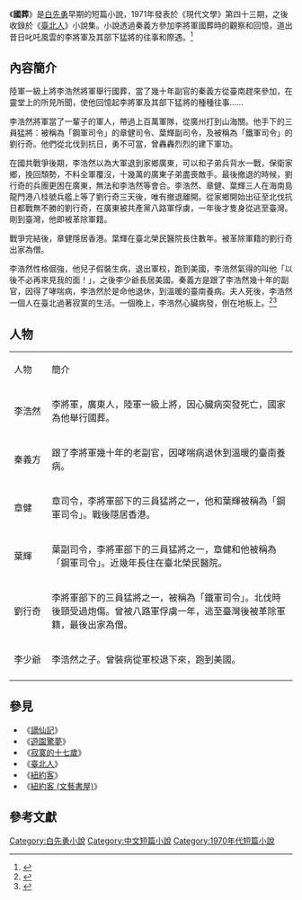 《'''國葬'''》是[[白先勇|白先勇]]早期的短篇小說，1971年發表於《現代文學》第四十三期，之後收錄於《[[臺北人|臺北人]]》小說集。小說透過秦義方參加李將軍國葬時的觀察和回憶，道出昔日叱吒風雲的李將軍及其部下猛將的往事和際遇。<ref>{{cite book |title=臺北人 |date=2010 |publisher=爾雅出版社 |author=白先勇 |isbn=9789579159883 }}</ref>

==內容簡介==

陸軍一級上將李浩然將軍舉行國葬，當了幾十年副官的秦義方從臺南趕來參加，在靈堂上的所見所聞，使他回憶起李將軍及其部下猛將的種種往事......

李浩然將軍當了一輩子的軍人，帶過上百萬軍隊，從廣州打到山海關。他手下的三員猛將：被稱為「鋼軍司令」的章健司令、葉輝副司令，及被稱為「鐵軍司令」的劉行奇。他們從北伐到抗日，勇不可當，曾轟轟烈烈的建下軍功。

在國共戰爭後期，李浩然以為大軍退到家鄉廣東，可以和子弟兵背水一戰，保衛家鄉，挽回頹勢，不料全軍覆沒，十幾萬的廣東子弟盡喪敵手。最後撤退的時候，劉行奇的兵團更困在廣東，無法和李浩然等會合。李浩然、章健、葉輝三人在海南島龍門港八桂號兵艦上等了劉行奇三天後，唯有撤退離開。從家鄉開始出征至北伐抗日都戰無不勝的劉行奇，在廣東被共產黨八路軍俘虜，一年後才隻身從逃至臺灣。剛到臺灣，他即被革除軍籍。

戰爭完結後，章健隱居香港。葉輝在臺北榮民醫院長住數年。被革除軍籍的劉行奇出家為僧。

李浩然性格倔強，他兒子假裝生病，退出軍校，跑到美國，李浩然氣得的叫他「以後不必再來見我的面！」，之後李少爺長居美國。秦義方是跟了李浩然幾十年的副官，因得了哮喘病，李浩然於是命他退休，到溫暖的臺南養病。夫人死後，李浩然一個人在臺北過著寂寞的生活。一個晚上，李浩然心臟病發，倒在地板上。<ref>{{cite book |title=王謝堂前的燕子：《國葬》的象徵性、悲悼性與神秘性 |date=2008 |publisher=爾雅出版社 |author=歐陽子 }}</ref><ref>{{cite journal |title=將軍之死──白先勇〈國葬〉中的國族符碼 |date=2012 |publisher=臺北大學 |work=中文學報第12期 |author=曾若涵 }}</ref>

==人物==
{|class="wikitable" width="90%"
|- style="background:cornflowerblue; color:white" align=center
|style="width:12%"|人物
|style="width:78%"|簡介
|-
| 李浩然 || 李將軍，廣東人，陸軍一級上將，因心臟病突發死亡，國家為他舉行國葬。
|-
| 秦義方 || 跟了李將軍幾十年的老副官，因哮喘病退休到溫暖的臺南養病。
|-
| 章健 || 章司令，李將軍部下的三員猛將之一，他和葉輝被稱為「鋼軍司令」。戰後隱居香港。
|-
| 葉輝 || 葉副司令，李將軍部下的三員猛將之一，章健和他被稱為「鋼軍司令」。近幾年長住在臺北榮民醫院。
|-
| 劉行奇 || 李將軍部下的三員猛將之一，被稱為「鐵軍司令」。北伐時後頸受過炮傷。曾被八路軍俘虜一年，逃至臺灣後被革除軍籍，最後出家為僧。
|-
| 李少爺 || 李浩然之子。曾裝病從軍校退下來，跑到美國。
|-
|}

== 參見 ==
*《[[謫仙記_(小說集)|謫仙記]]》
*《[[遊園驚夢_(小說集)|遊園驚夢]]》
*《[[寂寞的十七歲_(小說集)|寂寞的十七歲]]》
*《[[臺北人|臺北人]]》
*《[[紐約客_(小說集)|紐約客]]》
*《[[紐約客_(文藝書屋)|紐約客 (文藝書屋)]]》

== 參考文獻 ==
{{reflist}}

[[Category:白先勇小說|Category:白先勇小說]]
[[Category:中文短篇小說|Category:中文短篇小說]]
[[Category:1970年代短篇小說|Category:1970年代短篇小說]]
